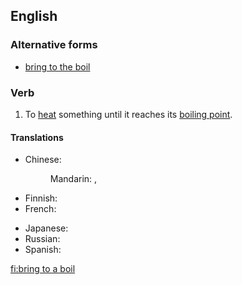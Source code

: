 ==English==

===Alternative forms===
* [[bring to the boil]] {{a|UK, Australia}}

===Verb===
{{en-verb|head=[[bring]] [[to a boil]]|brings to the boil|bringing to the boil|brought to the boil}}

# {{label|en|US|idiomatic}} To [[heat]] something until it reaches its [[boiling point]].

====Translations====
{{trans-top|heat something until it reaches boiling point}}
* Chinese:
*: Mandarin: {{t+|cmn|沸騰|sc=Hani}}, {{t+|cmn|沸腾|tr=fèiténg|sc=Hani}}
* Finnish: {{t|fi|kiehauttaa}}
* French: {{t|fr|porter à ébullition}}
{{trans-mid}}
* Japanese: {{t|ja|沸騰させる|tr=ふっとうさせる, futtō saseru|sc=Jpan}}
* Russian: {{t|ru|довести́ до кипе́ния}}
* Spanish: {{t|es|poner a hervir}}
{{trans-bottom}}

[[fi:bring to a boil]]